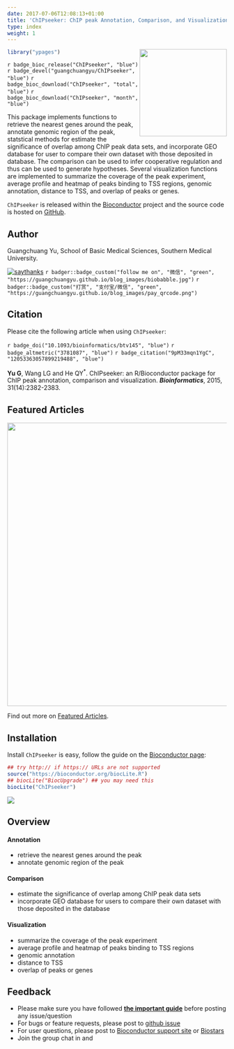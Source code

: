 ```yaml
---
date: 2017-07-06T12:08:13+01:00
title: 'ChIPseeker: ChIP peak Annotation, Comparison, and Visualization'
type: index
weight: 1
---
```




<img src="https://raw.githubusercontent.com/Bioconductor/BiocStickers/master/ChIPseeker/ChIPseeker.png" height="200" align="right" />


<link rel="stylesheet" href="https://guangchuangyu.github.io/css/font-awesome.min.css">
<link rel="stylesheet" href="https://guangchuangyu.github.io/css/academicons.min.css">

```r
library("ypages")
```


`r badge_bioc_release("ChIPseeker", "blue")`
`r badge_devel("guangchuangyu/ChIPseeker", "blue")`
`r badge_bioc_download("ChIPseeker", "total", "blue")`
`r badge_bioc_download("ChIPseeker", "month", "blue")`

This package implements functions to retrieve the nearest genes around the peak, annotate genomic region of the peak, statstical methods for estimate the significance of overlap among ChIP peak data sets, and incorporate GEO database for user to compare their own dataset with those deposited in database. The comparison can be used to infer cooperative regulation and thus can be used to generate hypotheses. Several visualization functions are implemented to summarize the coverage of the peak experiment, average profile and heatmap of peaks binding to TSS regions, genomic annotation, distance to TSS, and overlap of peaks or genes.

`ChIPseeker` is released within the [Bioconductor](https://www.bioconductor.org/packages/ChIPseeker) project and the source code is hosted on <a href="https://github.com/GuangchuangYu/ChIPseeker"><i class="fa fa-github fa-lg"></i> GitHub</a>.

## <i class="fa fa-user"></i> Author

Guangchuang Yu, School of Basic Medical Sciences, Southern Medical University.

[![saythanks](https://img.shields.io/badge/say-thanks-ff69b4.svg)](https://saythanks.io/to/GuangchuangYu)
`r badger::badge_custom("follow me on", "微信", "green", "https://guangchuangyu.github.io/blog_images/biobabble.jpg")`
`r badger::badge_custom("打赏", "支付宝/微信", "green", "https://guangchuangyu.github.io/blog_images/pay_qrcode.png")`


## <i class="fa fa-book"></i> Citation

Please cite the following article when using `ChIPseeker`:

`r badge_doi("10.1093/bioinformatics/btv145", "blue")`
`r badge_altmetric("3781087", "blue")`
`r badge_citation("9pM33mqn1YgC", "12053363057899219488", "blue")`



__Yu G__, Wang LG and He QY<sup>*</sup>. ChIPseeker: an R/Bioconductor package for ChIP peak annotation, comparison and visualization. **_Bioinformatics_**, 2015, 31(14):2382-2383.


## <i class="fa fa-pencil"></i> Featured Articles

<img src="https://guangchuangyu.github.io/featured_img/ChIPseeker/heatmap2016.gif" width="650">


<i class="fa fa-hand-o-right"></i> Find out more on <i class="fa fa-pencil"></i> [Featured Articles](https://guangchuangyu.github.io/ChIPseeker/featuredArticles/).

## <i class="fa fa-download"></i> Installation

Install `ChIPseeker` is easy, follow the guide on the [Bioconductor page](https://bioconductor.org/packages/ChIPseeker):


```r
## try http:// if https:// URLs are not supported
source("https://bioconductor.org/biocLite.R")
## biocLite("BiocUpgrade") ## you may need this
biocLite("ChIPseeker")
```

![](https://guangchuangyu.github.io/software/ChIPseeker/index_files/figure-html/dlstats-1.png)


## <i class="fa fa-cogs"></i> Overview

#### <i class="fa fa-angle-double-right"></i> Annotation

+ retrieve the nearest genes around the peak
+ annotate genomic region of the peak

#### <i class="fa fa-angle-double-right"></i> Comparison

+ estimate the significance of overlap among ChIP peak data sets
+ incorporate GEO database for users to compare their own dataset with those deposited in the database

#### <i class="fa fa-angle-double-right"></i> Visualization

+ summarize the coverage of the peak experiment
+ average profile and heatmap of peaks binding to TSS regions
+ genomic annotation
+ distance to TSS
+ overlap of peaks or genes

<!--

## <i class="fa fa-code-fork"></i> Projects that depend on _ChIPseeker_

-->


## <i class="fa fa-comment"></i> Feedback

<ul class="fa-ul">
<li><i class="fa-li fa fa-hand-o-right"></i> Please make sure you have followed <a href="https://guangchuangyu.github.io/2016/07/how-to-bug-author/"><strong>the important guide</strong></a> before posting any issue/question</li>
<li><i class="fa-li fa fa-bug"></i> For bugs or feature requests, please post to <i class="fa fa-github-alt"></i> <a href="https://github.com/GuangchuangYu/ChIPseeker/issues">github issue</a></li>
<li><i class="fa-li fa fa-question"></i> For user questions, please post to <i class="fa fa-support"></i> <a href="https://support.bioconductor.org">Bioconductor support site</a> or <a href="https://www.biostars.org">Biostars</a></li>
<li><i class="fa-li fa fa-commenting"></i> Join the group chat in <a href="https://twitter.com/hashtag/ChIPseeker"><i class="fa fa-twitter fa-lg"></i></a> and <a href="http://huati.weibo.com/k/ChIPseeker"><i class="fa fa-weibo fa-lg"></i></a></li>
</ul>
